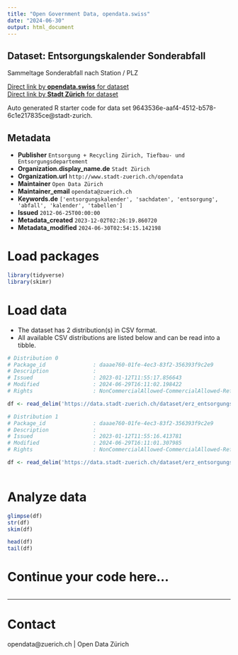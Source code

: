 ```yaml
---
title: "Open Government Data, opendata.swiss"
date: "2024-06-30"
output: html_document
---
```


## Dataset: Entsorgungskalender Sonderabfall

Sammeltage Sonderabfall nach Station / PLZ

[Direct link by **opendata.swiss** for dataset](https://opendata.swiss/de/dataset/entsorgungskalender-sonderabfall2)<br>
[Direct link by **Stadt Zürich** for dataset](https://data.stadt-zuerich.ch/dataset/erz_entsorgungskalender_sonderabfall)

Auto generated R starter code for data set 9643536e-aaf4-4512-b578-6c1e217835ce@stadt-zurich.

## Metadata

- **Publisher** `Entsorgung + Recycling Zürich, Tiefbau- und Entsorgungsdepartement`
- **Organization.display_name.de** `Stadt Zürich`
- **Organization.url** `http://www.stadt-zuerich.ch/opendata`
- **Maintainer** `Open Data Zürich`
- **Maintainer_email** `opendata@zuerich.ch`
- **Keywords.de** `['entsorgungskalender', 'sachdaten', 'entsorgung', 'abfall', 'kalender', 'tabellen']`
- **Issued** `2012-06-25T00:00:00`
- **Metadata_created** `2023-12-02T02:26:19.860720`
- **Metadata_modified** `2024-06-30T02:54:15.142198`


# Load packages

```r

library(tidyverse)
library(skimr)

```

# Load data

-   The dataset has 2 distribution(s) in CSV format.
-   All available CSV distributions are listed below and can be read into a tibble.

```r

# Distribution 0
# Package_id               : daaae760-01fe-4ec3-83f2-356393f9c2e9
# Description              : 
# Issued                   : 2023-01-12T11:55:17.856643
# Modified                 : 2024-06-29T16:11:02.198422
# Rights                   : NonCommercialAllowed-CommercialAllowed-ReferenceNotRequired

df <- read_delim('https://data.stadt-zuerich.ch/dataset/erz_entsorgungskalender_sonderabfall/download/entsorgungskalender_sonderabfall_2024.csv')

# Distribution 1
# Package_id               : daaae760-01fe-4ec3-83f2-356393f9c2e9
# Description              : 
# Issued                   : 2023-01-12T11:55:16.413781
# Modified                 : 2024-06-29T16:11:01.307985
# Rights                   : NonCommercialAllowed-CommercialAllowed-ReferenceNotRequired

df <- read_delim('https://data.stadt-zuerich.ch/dataset/erz_entsorgungskalender_sonderabfall/download/entsorgungskalender_sonderabfall_2023.csv')



```

# Analyze data

```r

glimpse(df)
str(df)
skim(df)

head(df)
tail(df)

```

# Continue your code here...

```r

```

------------------------------------------------------------------------

# Contact

opendata@zuerich.ch | Open Data Zürich
